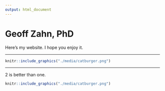 ```yaml
---
output: html_document
---
```


# Geoff Zahn, PhD

Here's my website. I hope you enjoy it.

___


```r
knitr::include_graphics("./media/catburger.png")
```


___

2 is better than one.


```r
knitr::include_graphics("./media/catburger.png")
```



